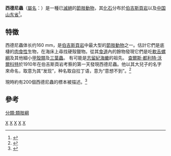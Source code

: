 {{Automatic Taxobox
| taxon = Sidneyia
| authority = [[查尔斯·都利特·沃尔科特|Walcott]], 1911
| image = Sidneyia1.JPG
| fossil_range = [[寒武紀|寒武紀]]中期, {{fossil_range|505}}
| type_species = '''意外西德尼蟲<br />''Sidneyia inexpectans'''''
| type_species_authority = [[查尔斯·都利特·沃尔科特|Walcott]], 1911
}}
'''西德尼蟲'''（[[學名|屬名]]：{{lang|la|''Sidneyia''}}）是一種已[[滅絕|滅絕]]的[[節肢動物|節肢動物]]，其[[化石|化石]]分布於[[伯吉斯頁岩|伯吉斯頁岩]]以及[[中国|中国]][[山东省|山东省]]<ref>{{Cite journal|title=First occurrence of the Cambrian arthropod Sidneyia Walcott, 1911 outside of Laurentia|url=https://www.cambridge.org/core/journals/geological-magazine/article/first-occurrence-of-the-cambrian-arthropod-sidneyia-walcott-1911-outside-of-laurentia/D932F7CBE98FD4992D909B1FE5F8644A|last=Sun|first=Zhixin|last2=Zeng|first2=Han|date=undefined/ed|journal=Geological Magazine|doi=10.1017/S0016756819000864|pages=1–6|language=en|issn=0016-7568|last3=Zhao|first3=Fangchen|access-date=2019-10-03|archive-date=2020-05-24|archive-url=https://web.archive.org/web/20200524234715/https://www.cambridge.org/core/journals/geological-magazine/article/first-occurrence-of-the-cambrian-arthropod-sidneyia-walcott-1911-outside-of-laurentia/D932F7CBE98FD4992D909B1FE5F8644A|dead-url=no}}</ref>。

== 特徵 ==
西德尼蟲体长约160 mm，是[[伯吉斯頁岩|伯吉斯頁岩]]中最大型的[[節肢動物|節肢動物]]之一。估計它們是底棲的[[肉食性|肉食性]]生物，在海床上尋找硬殼獵物。從其[[食道|食道]]內的餘物發現它們是吃[[軟舌螺綱|軟舌螺綱]]及其他細小[[甲殼類|甲殼類]]及[[三葉蟲|三葉蟲]]。
有可能是[[志留紀|志留紀]][[海蠍|海蠍]]的祖先。
[[查爾斯·都利特·沃爾科特|查爾斯·都利特·沃爾科特]]於1910年在伯吉斯頁岩考察的第一天發現西德尼蟲。他以其大兒子的名字來命名，取意为其“发现”，种名取自拉丁语，意为“意想不到”。<ref>{{Cite journal|author=D. L. Bruton|year=1981|title=The arthropod ''Sidneyia inexpectans'', Middle Cambrian, Burgess Shale, British Columbia|journal=Phil. Trans. R. Soc. B|volume=295|pages=619–53}}</ref>

現時約有200個西德尼蟲的標本被描述。<ref>{{Cite journal|author=Caron, J. B.; Jackson|date=October 2006|title=Taphonomy of the Greater Phyllopod Bed community, Burgess Shale|journal=PALAIOS|volume=21|issue=5|pages=451–65|doi=10.2110/palo.2003.P05-070R}}</ref>

== 參考 ==
{{reflist}}
{{類肢綱}}
{{Taxonbar}}
[[Category:節肢動物門|X]]
[[Category:寒武紀動物|X]]
[[Category:伯吉斯动物群|X]]
[[Category:寒武紀節肢動物|X]]
[[Category:_1911年描述的分类群|X]]
[[分類:類肢綱|分類:類肢綱]]